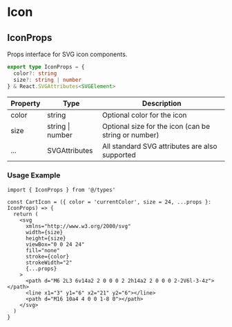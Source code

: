 # Icon 

## IconProps
Props interface for SVG icon components.

```typescript copy
export type IconProps = {
  color?: string
  size?: string | number
} & React.SVGAttributes<SVGElement>
```

| Property | Type            | Description                                       |
|----------|-----------------|---------------------------------------------------|
| color    | string          | Optional color for the icon                       |
| size     | string \| number| Optional size for the icon (can be string or number)|
| ...      | SVGAttributes   | All standard SVG attributes are also supported    |

### Usage Example

```tsx copy
import { IconProps } from '@/types'

const CartIcon = ({ color = 'currentColor', size = 24, ...props }: IconProps) => {
  return (
    <svg 
      xmlns="http://www.w3.org/2000/svg" 
      width={size} 
      height={size} 
      viewBox="0 0 24 24" 
      fill="none" 
      stroke={color} 
      strokeWidth="2"
      {...props}
    >
      <path d="M6 2L3 6v14a2 2 0 0 0 2 2h14a2 2 0 0 0 2-2V6l-3-4z"></path>
      <line x1="3" y1="6" x2="21" y2="6"></line>
      <path d="M16 10a4 4 0 0 1-8 0"></path>
    </svg>
  )
}
```